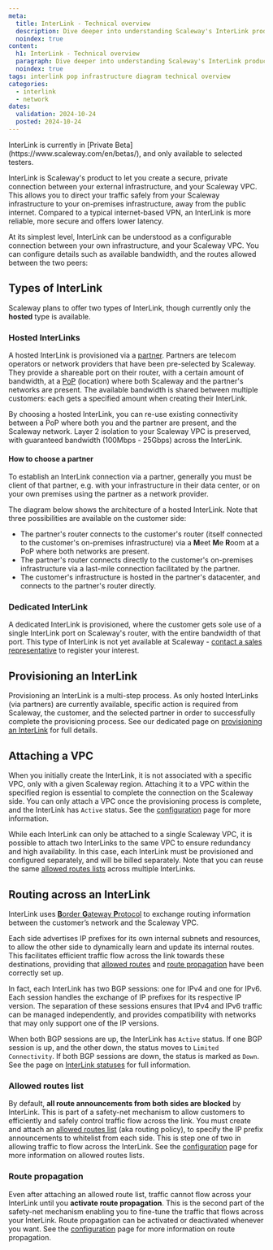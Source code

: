 ```yaml
---
meta:
  title: InterLink - Technical overview
  description: Dive deeper into understanding Scaleway's InterLink product, with technical diagrams, explanations and more.
  noindex: true
content:
  h1: InterLink - Technical overview
  paragraph: Dive deeper into understanding Scaleway's InterLink product, with technical diagrams, explanations and more.
  noindex: true
tags: interlink pop infrastructure diagram technical overview
categories: 
  - interlink
  - network
dates:
  validation: 2024-10-24
  posted: 2024-10-24
---
```


<Message type="important">
InterLink is currently in [Private Beta](https://www.scaleway.com/en/betas/), and only available to selected testers.
</Message>

InterLink is Scaleway's product to let you create a secure, private connection between your external infrastructure, and your Scaleway VPC. This allows you to direct your traffic safely from your Scaleway infrastructure to your on-premises infrastructure, away from the public internet. Compared to a typical internet-based VPN, an InterLink is more reliable, more secure and offers lower latency.

At its simplest level, InterLink can be understood as a configurable connection between your own infrastructure, and your Scaleway VPC. You can configure details such as available bandwidth, and the routes allowed between the two peers:

<Lightbox src="scaleway-interlink-diag-simple.webp" alt="A diagram shows how a Scaleway VPC, to the left, can be attached to an InterLink, which then connects to external customer infrastructure." />

## Types of InterLink

Scaleway plans to offer two types of InterLink, though currently only the **hosted** type is available.

### Hosted InterLinks

A hosted InterLink is provisioned via a [partner](/network/interlink/concepts/#partner). Partners are telecom operators or network providers that have been pre-selected by Scaleway. They provide a shareable port on their router, with a certain amount of bandwidth, at a [PoP](/network/interlink/concepts/#location) (location) where both Scaleway and the partner's networks are present. The available bandwidth is shared between multiple customers: each gets a specified amount when creating their InterLink.

By choosing a hosted InterLink, you can re-use existing connectivity between a PoP where both you and the partner are present, and the Scaleway network. Layer 2 isolation to your Scaleway VPC is preserved, with guaranteed bandwidth (100Mbps - 25Gbps) across the InterLink.

#### How to choose a partner

To establish an InterLink connection via a partner, generally you must be client of that partner, e.g. with your infrastructure in their data center, or on your own premises using the partner as a network provider.

The diagram below shows the architecture of a hosted InterLink. Note that three possibilities are available on the customer side:
- The partner's router connects to the customer's router (itself connected to the customer's on-premises infrastructure) via a **M**eet **M**e **R**oom at a PoP where both networks are present.
- The partner's router connects directly to the customer's on-premises infrastructure via a last-mile connection facilitated by the partner.
- The customer's infrastructure is hosted in the partner's datacenter, and connects to the partner's router directly.

<Lightbox src="scaleway-interlink-diag-tech.webp" alt="Diagram of Scaleway’s network architecture for connecting customer infrastructure via a partner using a hosted InterLink. On the left, Scaleway’s PAR region includes a VPC with an InterLink and vRouter connected to the PAR backbone. This links to a Point of Presence (PoP) in Paris (TH2), where both Scaleway and partner routers are located. The partner’s infrastructure connects the Paris PoP to a customer or partner PoP, such as in Marseille. The customer PoP has a partner router and a customer router connected through an MMR (Meet-Me Room). The setup supports either on-premises customer infrastructure via last-mile connection or hosted customer infrastructure in the partner’s data center" />

### Dedicated InterLink

A dedicated InterLink is provisioned, where the customer gets sole use of a single InterLink port on Scaleway's router, with the entire bandwidth of that port. This type of InterLink is not yet available at Scaleway - [contact a sales representative](https://www.scaleway.com/en/contact-sales/) to register your interest.

## Provisioning an InterLink

Provisioning an InterLink is a multi-step process. As only hosted InterLinks (via partners) are currently available, specific action is required from Scaleway, the customer, and the selected partner in order to successfully complete the provisioning process. See our dedicated page on [provisioning an InterLink](/network/interlink/reference-content/provisioning/) for full details.

## Attaching a VPC

When you initially create the InterLink, it is not associated with a specific VPC, only with a given Scaleway region. Attaching it to a VPC within the specified region is essential to complete the connection on the Scaleway side. You can only attach a VPC once the provisioning process is complete, and the InterLink has `Active` status. See the [configuration](/network/interlink/reference-content/configuring/) page for more information.

While each InterLink can only be attached to a single Scaleway VPC, it is possible to attach two InterLinks to the same VPC to ensure redundancy and high availability. In this case, each InterLink must be provisioned and configured separately, and will be billed separately. Note that you can reuse the same [allowed routes lists](#allowed-routes-list) across multiple InterLinks.

## Routing across an InterLink

InterLink uses [**B**order **G**ateway **P**rotocol](https://en.wikipedia.org/wiki/Border_Gateway_Protocol) to exchange routing information between the customer’s network and the Scaleway VPC. 

Each side advertises IP prefixes for its own internal subnets and resources, to allow the other side to dynamically learn and update its internal routes. This facilitates efficient traffic flow across the link towards these destinations, providing that [allowed routes](#allowed-routes-list) and [route propagation](#route-propagation) have been correctly set up.

In fact, each InterLink has two BGP sessions: one for IPv4 and one for IPv6. Each session handles the exchange of IP prefixes for its respective IP version. The separation of these sessions ensures that IPv4 and IPv6 traffic can be managed independently, and provides compatibility with networks that may only support one of the IP versions. 

When both BGP sessions are up, the InterLink has `Active` status. If one BGP session is up, and the other down, the status moves to `Limited Connectivity`. If both BGP sessions are down, the status is marked as `Down`. See the page on [InterLink statuses](/network/interlink/reference-content/statuses) for full information.

### Allowed routes list

By default, **all route announcements from both sides are blocked** by InterLink. This is part of a safety-net mechanism to allow customers to efficiently and safely control traffic flow across the link. You must create and attach an [allowed routes list](/network/interlink/concepts/#allowed-routes-list) (aka routing policy), to specify the IP prefix announcements to whitelist from each side. This is step one of two in allowing traffic to flow across the InterLink. See the [configuration](/network/interlink/reference-content/configuring/) page for more information on allowed routes lists. 

### Route propagation

Even after attaching an allowed route list, traffic cannot flow across your InterLink until you **activate route propagation**. This is the second part of the safety-net mechanism enabling you to fine-tune the traffic that flows across your InterLink. Route propagation can be activated or deactivated whenever you want. See the [configuration](/network/interlink/reference-content/configuring/) page for more information on route propagation. 
